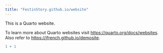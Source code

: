 ```yaml
---
title: "FestinStory.github.io/website"
---
```


This is a Quarto website.

To learn more about Quarto websites visit <https://quarto.org/docs/websites>.
Also refer to <https://jfrench.github.io/demosite>.


```r
1 + 1
```
